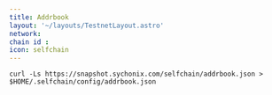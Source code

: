 ```yaml
---
title: Addrbook
layout: '~/layouts/TestnetLayout.astro'
network: 
chain id : 
icon: selfchain
---
```


```
curl -Ls https://snapshot.sychonix.com/selfchain/addrbook.json > $HOME/.selfchain/config/addrbook.json
```